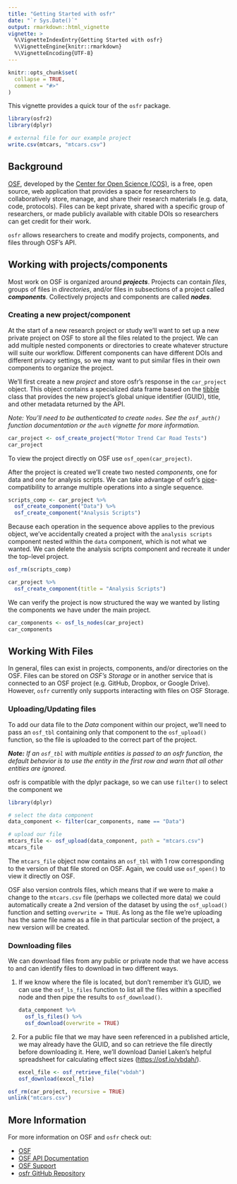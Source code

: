 ```yaml
---
title: "Getting Started with osfr"
date: "`r Sys.Date()`"
output: rmarkdown::html_vignette
vignette: >
  %\VignetteIndexEntry{Getting Started with osfr}
  %\VignetteEngine{knitr::rmarkdown}
  %\VignetteEncoding{UTF-8}
---
```


```r
knitr::opts_chunk$set(
  collapse = TRUE,
  comment = "#>"
)
```

This vignette provides a quick tour of the `osfr` package. 

```r
library(osfr2)
library(dplyr)

# external file for our example project
write.csv(mtcars, "mtcars.csv")
```


## Background 

[OSF][osf], developed by the [Center for Open Science (COS)][cos], is a free, open source, web application that provides a space for researchers to collaboratively store, manage, and share their research materials (e.g. data, code, protocols). Files can be kept private, shared with a specific group of researchers, or made publicly available with citable DOIs so researchers can get credit for their work.

`osfr` allows researchers to create and modify projects, components, and files through OSF's API.

## Working with projects/components

Most work on OSF is organized around ***projects***. Projects can contain *files*, groups of files in *directories*, and/or files in subsections of a project called ***components***. Collectively projects and components are called ***nodes***.

### Creating a new project/component

At the start of a new research project or study we'll want to set up a new private project on OSF to store all the files related to the project. We can add multiple nested components or directories to create whatever structure will suite our workflow. Different components can have different DOIs and different privacy settings, so we may want to put similar files in their own components to organize the project.

We'll first create a new *project* and store osfr's response in the `car_project` object. This object contains a specialized data frame based on the [tibble][] class that provides the new project's global unique identifier (GUID), title, and other metadata returned by the API. 

*Note: You'll need to be authenticated to create `nodes`. See the `osf_auth()` function documentation or the `auth` vignette for more information.*

```r
car_project <- osf_create_project("Motor Trend Car Road Tests")
car_project
```

To view the project directly on OSF use `osf_open(car_project)`.

After the project is created we'll create two nested *components*, one for data and one for analysis scripts. We can take advantage of osfr's [pipe][magrittr]-compatibility to arrange multiple operations into a single sequence.

```r
scripts_comp <- car_project %>%
  osf_create_component("Data") %>%
  osf_create_component("Analysis Scripts")
```

Because each operation in the sequence above applies to the previous object, we've accidentally created a project with the `analysis scripts` component nested within the `data` component, which is not what we wanted. We can delete the analysis scripts component and recreate it under the top-level project.

```r
osf_rm(scripts_comp)

car_project %>% 
  osf_create_component(title = "Analysis Scripts")
```

We can verify the project is now structured the way we wanted by listing the components we have under the main project.

```r
car_components <- osf_ls_nodes(car_project)
car_components
```


## Working With Files

In general, files can exist in projects, components, and/or directories on the OSF. Files can be stored on *OSF's Storage* or in another service that is connected to an OSF project (e.g. GitHub, Dropbox, or Google Drive). However, `osfr` currently only supports interacting with files on OSF Storage.

### Uploading/Updating files

To add our data file to the *Data* component within our project, we'll need to pass an `osf_tbl` containing only that component to the `osf_upload()` function, so the file is uploaded to the correct part of the project.

*__Note:__ If an `osf_tbl` with multiple entities is passed to an osfr function, the default behavior is to use the entity in the first row and warn that all other entities are ignored.*

osfr is compatible with the dplyr package, so we can use `filter()` to select the component we 

```r
library(dplyr)

# select the data component
data_component <- filter(car_components, name == "Data")

# upload our file
mtcars_file <- osf_upload(data_component, path = "mtcars.csv")
mtcars_file
```

The `mtcars_file` object now contains an `osf_tbl` with 1 row corresponding to the version of that file stored on OSF. Again, we could use `osf_open()` to view it directly on OSF.

OSF also version controls files, which means that if we were to make a change to the `mtcars.csv` file (perhaps we collected more data) we could automatically create a 2nd version of the dataset by using the `osf_upload()` function and setting `overwrite = TRUE`. As long as the file we're uploading has the same file name as a file in that particular section of the project, a new version will be created.

### Downloading files

We can download files from any public or private node that we have access to and can identify files to download in two different ways.

1. If we know where the file is located, but don't remember it's GUID, we can use the `osf_ls_files` function to list all the files within a specified node and then pipe the results to `osf_download()`.

    ```r
    data_component %>% 
      osf_ls_files() %>%
      osf_download(overwrite = TRUE)
    ```

2. For a public file that we may have seen referenced in a published article, we may already have the GUID, and so can retrieve the file directly before downloading it. Here, we'll download Daniel Laken's helpful spreadsheet for calculating effect sizes (<https://osf.io/vbdah/>).

    ```r
    excel_file <- osf_retrieve_file("vbdah")
    osf_download(excel_file)
    ```

```r
osf_rm(car_project, recursive = TRUE)
unlink("mtcars.csv")
```


## More Information

For more information on OSF and `osfr` check out:

* [OSF][osf]
* [OSF API Documentation][osf-api]
* [OSF Support](https://osf.io/support/)
* [osfr GitHub Repository](https://github.com/CenterForOpenScience/osfr)

<!-- links -->
[osf]: https://osf.io
[cos]: https://cos.io
[osf-api]: https://developer.osf.io
[magrittr]: https://magrittr.tidyverse.org
[tibble]: https://tibble.tidyverse.org
